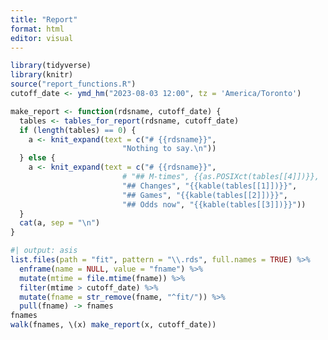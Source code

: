 ```yaml
---
title: "Report"
format: html
editor: visual
---
```


```r
library(tidyverse)
library(knitr)
source("report_functions.R")
cutoff_date <- ymd_hm("2023-08-03 12:00", tz = 'America/Toronto')
```

```r
make_report <- function(rdsname, cutoff_date) {
  tables <- tables_for_report(rdsname, cutoff_date)
  if (length(tables) == 0) {
    a <- knit_expand(text = c("# {{rdsname}}",
                         "Nothing to say.\n"))
  } else {
    a <- knit_expand(text = c("# {{rdsname}}",
                         # "## M-times", {{as.POSIXct(tables[[4]])}},     
                         "## Changes", "{{kable(tables[[1]])}}",
                         "## Games", "{{kable(tables[[2]])}}",
                         "## Odds now", "{{kable(tables[[3]])}}"))
  }
  cat(a, sep = "\n")
}
```

```r
#| output: asis
list.files(path = "fit", pattern = "\\.rds", full.names = TRUE) %>% 
  enframe(name = NULL, value = "fname") %>% 
  mutate(mtime = file.mtime(fname)) %>%
  filter(mtime > cutoff_date) %>% 
  mutate(fname = str_remove(fname, "^fit/")) %>% 
  pull(fname) -> fnames
fnames
walk(fnames, \(x) make_report(x, cutoff_date))
```
